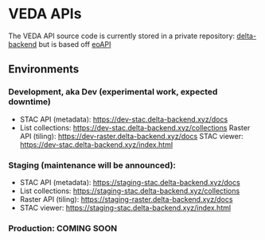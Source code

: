 # VEDA APIs {.unnumbered}

The VEDA API source code is currently stored in a private repository: [delta-backend](https://github.com/NASA-IMPACT/delta-backend) but is based off [eoAPI](https://github.com/developmentseed/eoAPI)

## Environments

### Development, aka Dev (experimental work, expected downtime)

* STAC API (metadata): [https://dev-stac.delta-backend.xyz/docs](https://dev-stac.delta-backend.xyz/docs)
* List collections: [https://dev-stac.delta-backend.xyz/collections](https://dev-stac.delta-backend.xyz/collections)
Raster API (tiling): [https://dev-raster.delta-backend.xyz/docs](https://dev-raster.delta-backend.xyz/docs)
STAC viewer: [https://dev-stac.delta-backend.xyz/index.html](https://dev-stac.delta-backend.xyz/index.html)

### Staging (maintenance will be announced):

* STAC API (metadata): [https://staging-stac.delta-backend.xyz/docs](https://staging-stac.delta-backend.xyz/docs)
* List collections: [https://staging-stac.delta-backend.xyz/collections](https://staging-stac.delta-backend.xyz/collections)
* Raster API (tiling): [https://staging-raster.delta-backend.xyz/docs](https://staging-raster.delta-backend.xyz/docs)
* STAC viewer: [https://staging-stac.delta-backend.xyz/index.html](https://staging-stac.delta-backend.xyz/index.html)

### Production: COMING SOON

